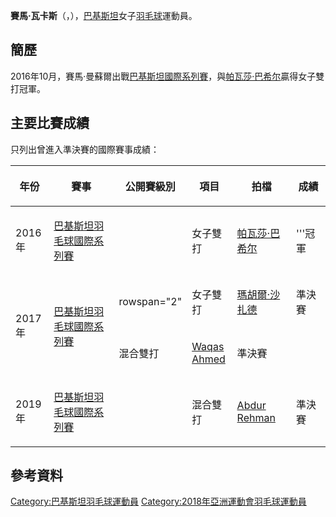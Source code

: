 {{expand|time=2016-12-08}}
{{noteTA|G1=Badminton}}
{{Infobox 羽球選手
| playername              = 賽馬·瓦卡斯<br/>{{lang|en|Saima Waqas}}
| image                   = 
| size                    = 
| caption                 = 
| birth_name              = 賽馬·曼蘇爾<br/>{{lang|en|Saima Manzoor}}
| date_of_birth           = {{birth_date_and_age|1981|3|24}}
| place_of_birth          = {{PAK}}
| height                  = 
| weight                  = 
| event                   = 女子單打、女子雙打、混合雙打
| country                 = {{PAK}}
| years_intldebut         = 
| years_started           = 
| handedness              = 
| coach                   = 
| highest_ranking         = 第324位（女雙-[[帕瓦莎·巴希尔|巴希尔]]）
| date_of_highest_ranking = 2016年11月3日<ref name="ranking">[http://bwfcontent.tournamentsoftware.com/ranking/player.aspx?id=12463&player=2289231 BWF World Ranking - Ranking of Saima MANZOOR (53295)]{{en}}</ref>
| current_ranking         = 第493位（女單）<br/>第328位（女雙-[[帕瓦莎·巴希尔|巴希尔]]）<br/>第766位（混雙-[[Azeem_Sarwar|Sarwar]]）
| date_of_current_ranking = 2016年12月8日<ref>[http://bwfcontent.tournamentsoftware.com/ranking/category.aspx?id=12270&category=473&p=1&ps=100 BWF World Ranking - BWF世界排名榜 (12/8/2016) - Women's singles]{{en}}</ref><ref>[http://bwfcontent.tournamentsoftware.com/ranking/category.aspx?id=12463&category=475 BWF World Ranking - BWF世界排名榜 (12/8/2016) - Women's doubles]{{en}}</ref><ref>[http://bwfcontent.tournamentsoftware.com/ranking/category.aspx?id=12463&category=476 BWF World Ranking - BWF世界排名榜 (12/8/2016) - Mixed doubles]{{en}}</ref>
| played                  = 1勝–3負（女單）<br/>4勝–2負（女雙）<br/>2勝–3負（混雙）
| titles                  = 
| bwf_profile             = 0287B687-8B4A-478D-9FD6-F9B768DFDC31
| bwf_id                  = 53295
| updated                 = 2016年12月8日
}}
{{MedalTableTop}}
{{MedalSport | 女子[[羽毛球|羽毛球]]}}
{{MedalCountry | {{PAK}}}}
{{MedalBottom}}
'''賽馬·瓦卡斯'''（{{lang|en|'''Saima Waqas'''}}，{{bd|1981年|3月24日||}}），[[巴基斯坦|巴基斯坦]]女子[[羽毛球|羽毛球]]運動員。

==簡歷==
2016年10月，賽馬·曼蘇爾出戰[[2016年巴基斯坦羽毛球國際系列賽|巴基斯坦國際系列賽]]，與[[帕瓦莎·巴希尔|帕瓦莎·巴希尔]]贏得女子雙打冠軍。

==主要比賽成績==
只列出曾進入準決賽的國際賽事成績：
{| class=wikitable style="text-align:center; font-size:small;" 
!width="50"|年份
!width="180"|賽事
!width="80"|公開賽級別
!width="60"|項目
!width="100"|拍檔
!width="50"|成績
|-
!rowspan="1"|2016年
|[[2016年巴基斯坦羽毛球國際系列賽|巴基斯坦羽毛球國際系列賽]]
|{{BWFIS}}
|女子雙打
|[[帕瓦莎·巴希尔|帕瓦莎·巴希尔]]
|bgcolor="gold"|'''冠軍
|-
!rowspan="2"|2017年
|rowspan="2"|[[2017年巴基斯坦羽毛球國際系列賽|巴基斯坦羽毛球國際系列賽]]
|rowspan="2" {{BWFIS}}
|女子雙打
|[[瑪胡爾·沙扎德|瑪胡爾·沙扎德]]
|bgcolor="#b8860b"|準決賽
|-
|混合雙打
|[[Waqas_Ahmed|Waqas Ahmed]]
|bgcolor="#b8860b"|準決賽
|-
!rowspan="1"|2019年
|[[2019年巴基斯坦羽毛球國際系列賽|巴基斯坦羽毛球國際系列賽]]
|{{BWFIS}}
|混合雙打
|[[Abdur_Rehman|Abdur Rehman]]
|bgcolor="#b8860b"|準決賽
|}
{{BWF賽事級別索引}}

==參考資料==
{{Reflist}}

{{DEFAULTSORT:Manzoor, Saima}}
[[Category:巴基斯坦羽毛球運動員|Category:巴基斯坦羽毛球運動員]]
[[Category:2018年亞洲運動會羽毛球運動員|Category:2018年亞洲運動會羽毛球運動員]]